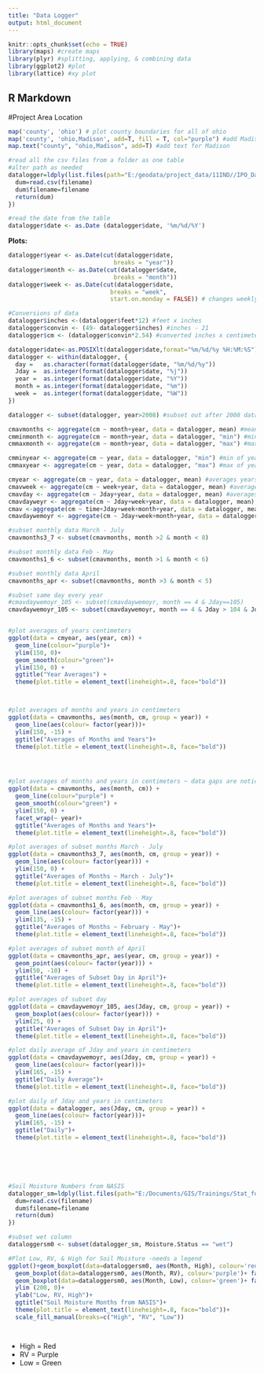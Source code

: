 ---
title: "Data Logger"
output: html_document
---

```{r setup, include=FALSE}
knitr::opts_chunk$set(echo = TRUE)
library(maps) #create maps
library(plyr) #splitting, applying, & combining data
library(ggplot2) #plot
library(lattice) #xy plot

```

## R Markdown

#Project Area Location


```{r data logger project, echo=FALSE}

map('county', 'ohio') # plot county boundaries for all of ohio
map('county', 'ohio,Madison', add=T, fill = T, col="purple") #add Madison County, ohio in purple to map
map.text("county", "ohio,Madison", add=T) #add text for Madison

#read all the csv files from a folder as one table
#alter path as needed
datalogger=ldply(list.files(path="E:/geodata/project_data/11IND//IPO_Data_Loggers/data_loggers_2017/kokomo_49_Madison_OH",pattern="csv",full.names=TRUE),function(filename) {
  dum=read.csv(filename)
  dum$filename=filename
  return(dum)
})

#read the date from the table
datalogger$date <- as.Date (datalogger$date, '%m/%d/%Y')


```

 

**Plots:**

```{r pressure, echo=FALSE}
datalogger$year <- as.Date(cut(datalogger$date,
                              breaks = "year"))
datalogger$month <- as.Date(cut(datalogger$date,
                              breaks = "month"))
datalogger$week <- as.Date(cut(datalogger$date,
                             breaks = "week",
                             start.on.monday = FALSE)) # changes weekly break point to Sunday

#Conversions of data
datalogger$inches <-(datalogger$feet*12) #feet x inches
datalogger$convin <- (49- datalogger$inches) #inches - 21
datalogger$cm <- (datalogger$convin*2.54) #converted inches x centimeters

datalogger$date<-as.POSIXlt(datalogger$date,format="%m/%d/%y %H:%M:%S")
datalogger <- within(datalogger, {
  day =   as.character(format(datalogger$date, "%m/%d/%y"))
  Jday =  as.integer(format(datalogger$date, "%j"))
  year =  as.integer(format(datalogger$date, "%Y"))
  month = as.integer(format(datalogger$date, "%m"))
  week =  as.integer(format(datalogger$date, "%W"))
})

datalogger <- subset(datalogger, year>2008) #subset out after 2008 data because there is an error that shows and was also mentioned in the metadata

cmavmonths <- aggregate(cm ~ month+year, data = datalogger, mean) #mean of months and years
cmminmonth <- aggregate(cm ~ month+year, data = datalogger, "min") #min of months & years
cmmaxmonth <- aggregate(cm ~ month+year, data = datalogger, "max") #max of months & years

cmminyear <- aggregate(cm ~ year, data = datalogger, "min") #min of years
cmmaxyear <- aggregate(cm ~ year, data = datalogger, "max") #max of years

cmyear <- aggregate(cm ~ year, data = datalogger, mean) #averages years
cmavweek <- aggregate(cm ~ week+year, data = datalogger, mean) #averages of weeks & years
cmavday <- aggregate(cm ~ Jday+year, data = datalogger, mean) #averages of day & years
cmavdayweyr <- aggregate(cm ~ Jday+week+year, data = datalogger, mean) #averages of day, week, & years
cmav <-aggregate(cm ~ time+Jday+week+month+year, data = datalogger, mean) #averages of time, day, week, & years
cmavdaywemoyr <- aggregate(cm ~ Jday+week+month+year, data = datalogger, mean) #averages of day, week, month & years

#subset monthly data March - July
cmavmonths3_7 <- subset(cmavmonths, month >2 & month < 8)

#subset monthly data Feb - May
cmavmonths1_6 <- subset(cmavmonths, month >1 & month < 6)

#subset monthly data April
cmavmonths_apr <- subset(cmavmonths, month >3 & month < 5)

#subset same day every year
#cmavdaywemoyr_105 <- subset(cmavdaywemoyr, month == 4 & Jday==105)
cmavdaywemoyr_105 <- subset(cmavdaywemoyr, month == 4 & Jday > 104 & Jday < 106 )


#plot averages of years centimeters
ggplot(data = cmyear, aes(year, cm)) +
  geom_line(colour="purple")+ 
  ylim(150, 0)+
  geom_smooth(colour="green")+ 
  ylim(150, 0) +
  ggtitle("Year Averages") +
  theme(plot.title = element_text(lineheight=.8, face="bold"))



#plot averages of months and years in centimeters
ggplot(data = cmavmonths, aes(month, cm, group = year)) +
  geom_line(aes(colour= factor(year)))+
  ylim(150, -15) +
  ggtitle("Averages of Months and Years")+
  theme(plot.title = element_text(lineheight=.8, face="bold"))




#plot averages of months and years in centimeters ~ data gaps are noticable 
ggplot(data = cmavmonths, aes(month, cm)) +
  geom_line(colour="purple") +
  geom_smooth(colour="green") + 
  ylim(150, 0) +
  facet_wrap(~ year)+
  ggtitle("Averages of Months and Years")+
  theme(plot.title = element_text(lineheight=.8, face="bold"))

#plot averages of subset months March - July
ggplot(data = cmavmonths3_7, aes(month, cm, group = year)) +
  geom_line(aes(colour= factor(year))) +
  ylim(150, 0) +
  ggtitle("Averages of Months ~ March - July")+
  theme(plot.title = element_text(lineheight=.8, face="bold"))

#plot averages of subset months Feb - May
ggplot(data = cmavmonths1_6, aes(month, cm, group = year)) +
  geom_line(aes(colour= factor(year))) +
  ylim(135, -15) +
  ggtitle("Averages of Months ~ February - May")+
  theme(plot.title = element_text(lineheight=.8, face="bold"))

#plot averages of subset month of April 
ggplot(data = cmavmonths_apr, aes(year, cm, group = year)) +
  geom_point(aes(colour= factor(year))) +
  ylim(50, -10) +
  ggtitle("Averages of Subset Day in April")+
  theme(plot.title = element_text(lineheight=.8, face="bold"))

#plot averages of subset day 
ggplot(data = cmavdaywemoyr_105, aes(Jday, cm, group = year)) +
  geom_boxplot(aes(colour= factor(year))) +
  ylim(25, 0) +
  ggtitle("Averages of Subset Day in April")+
  theme(plot.title = element_text(lineheight=.8, face="bold"))

#plot daily average of Jday and years in centimeters
ggplot(data = cmavdaywemoyr, aes(Jday, cm, group = year)) +
  geom_line(aes(colour= factor(year)))+
  ylim(165, -15) +
  ggtitle("Daily Average")+
  theme(plot.title = element_text(lineheight=.8, face="bold"))

#plot daily of Jday and years in centimeters
ggplot(data = datalogger, aes(Jday, cm, group = year)) +
  geom_line(aes(colour= factor(year)))+
  ylim(165, -15) +
  ggtitle("Daily")+
  theme(plot.title = element_text(lineheight=.8, face="bold"))






#Soil Moisture Numbers from NASIS
datalogger_sm=ldply(list.files(path="E:/Documents/GIS/Trainings/Stat_for_Soil_Survey/final_Project/nasis",pattern="csv",full.names=TRUE),function(filename) {
  dum=read.csv(filename)
  dum$filename=filename
  return(dum)
})

#subset wet column
dataloggersm0 <- subset(datalogger_sm, Moisture.Status == "wet")

#Plot Low, RV, & High for Soil Moisture -needs a legend
ggplot()+geom_boxplot(data=dataloggersm0, aes(Month, High), colour='red')+facet_wrap(~High)+
  geom_boxplot(data=dataloggersm0, aes(Month, RV), colour='purple')+ facet_wrap(~High)+
  geom_boxplot(data=dataloggersm0, aes(Month, Low), colour='green')+ facet_wrap(~High)+
  ylim (200, 0)+ 
  ylab("Low, RV, High")+
  ggtitle("Soil Moisture Months from NASIS")+
  theme(plot.title = element_text(lineheight=.8, face="bold"))+
  scale_fill_manual(breaks=c("High", "RV", "Low"))




```

* High = Red
* RV = Purple
* Low = Green
